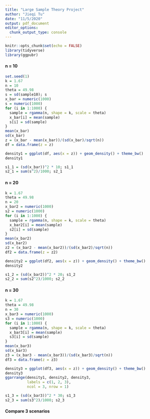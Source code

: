 ```yaml
---
title: "Large Sample Theory Project"
author: "Jieqi Tu"
date: "11/5/2020"
output: pdf_document
editor_options: 
  chunk_output_type: console
---
```


```r
knitr::opts_chunk$set(echo = FALSE)
library(tidyverse)
library(ggpubr)
```

#### n = 10
```r
set.seed(1)
k = 1.67
n = 10
theta = 49.98
s = sd(sample10); s
x_bar = numeric(1000)
s = numeric(1000)
for (i in 1:1000) {
  sample = rgamma(n, shape = k, scale = theta)
  x_bar[i] = mean(sample)
  s[i] = sd(sample)
}
mean(x_bar)
sd(x_bar)
z = (x_bar - mean(x_bar))/(sd(x_bar)/sqrt(n))
df = data.frame(z = z)
```

```r
density1 = ggplot(df, aes(x = z)) + geom_density() + theme_bw()
density1
```

```r
s1_1 = (sd(x_bar))^2 * 10; s1_1
s2_1 = sum(s^2)/1000; s2_1
```

#### n = 20
```r

k = 1.67
theta = 49.98
n = 20
x_bar2 = numeric(1000)
s2 = numeric(1000)
for (i in 1:1000) {
  sample = rgamma(n, shape = k, scale = theta)
  x_bar2[i] = mean(sample)
  s2[i] = sd(sample)
}
mean(x_bar2)
sd(x_bar2)
z2 = (x_bar2 - mean(x_bar2))/(sd(x_bar2)/sqrt(n))
df2 = data.frame(z = z2)
```

```r
density2 = ggplot(df2, aes(x = z)) + geom_density() + theme_bw()
density2
```

```r
s1_2 = (sd(x_bar2))^2 * 20; s1_2
s2_2 = sum(s2^2)/1000; s2_2
```

#### n = 30
```r
k = 1.67
theta = 49.98
n = 30
x_bar3 = numeric(1000)
s3 = numeric(1000)
for (i in 1:1000) {
  sample = rgamma(n, shape = k, scale = theta)
  x_bar3[i] = mean(sample)
  s3[i] = sd(sample)
}
mean(x_bar3)
sd(x_bar3)
z3 = (x_bar3 - mean(x_bar3))/(sd(x_bar3)/sqrt(n))
df3 = data.frame(z = z3)
```

```r
density3 = ggplot(df3, aes(x = z)) + geom_density() + theme_bw()
density3
ggarrange(density1, density2, density3,
          labels = c(1, 2, 3),
          ncol = 3, nrow = 1)
```

```r
s1_3 = (sd(x_bar3))^2 * 30; s1_3
s2_3 = sum(s3^2)/1000; s2_3
```

#### Compare 3 scenarios
```r

```


